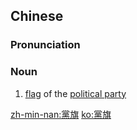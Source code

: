 {{also|党旗}}
==Chinese==
{{zh-forms|s=党旗}}

===Pronunciation===
{{zh-pron
|m=dǎngqí
|cat=n
}}

===Noun===
{{zh-noun}}

# [[flag]] of the [[political party]]

[[zh-min-nan:黨旗]]
[[ko:黨旗]]